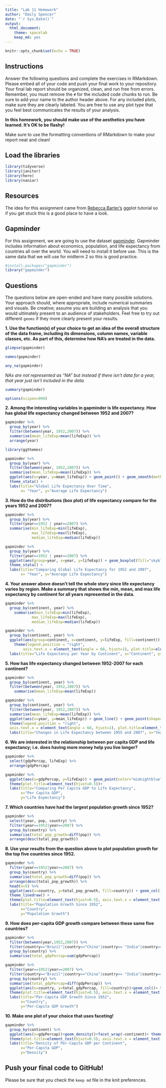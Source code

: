 ```yaml
---
title: "Lab 11 Homework"
author: "Emily Spencer"
date: "`r Sys.Date()`"
output:
  html_document: 
    theme: spacelab
    keep_md: yes
---
```


```r
knitr::opts_chunk$set(echo = TRUE)
```

## Instructions
Answer the following questions and complete the exercises in RMarkdown. Please embed all of your code and push your final work to your repository. Your final lab report should be organized, clean, and run free from errors. Remember, you must remove the `#` for the included code chunks to run. Be sure to add your name to the author header above. For any included plots, make sure they are clearly labeled. You are free to use any plot type that you feel best communicates the results of your analysis.  

**In this homework, you should make use of the aesthetics you have learned. It's OK to be flashy!**

Make sure to use the formatting conventions of RMarkdown to make your report neat and clean!  

## Load the libraries
```r
library(tidyverse)
library(janitor)
library(here)
library(naniar)
``` 

## Resources
The idea for this assignment came from [Rebecca Barter's](http://www.rebeccabarter.com/blog/2017-11-17-ggplot2_tutorial/) ggplot tutorial so if you get stuck this is a good place to have a look.  

## Gapminder
For this assignment, we are going to use the dataset [gapminder](https://cran.r-project.org/web/packages/gapminder/index.html). Gapminder includes information about economics, population, and life expectancy from countries all over the world. You will need to install it before use. This is the same data that we will use for midterm 2 so this is good practice.
```r
#install.packages("gapminder")
library("gapminder")
```

## Questions
The questions below are open-ended and have many possible solutions. Your approach should, where appropriate, include numerical summaries and visuals. Be creative; assume you are building an analysis that you would ultimately present to an audience of stakeholders. Feel free to try out different `geoms` if they more clearly present your results.  

**1. Use the function(s) of your choice to get an idea of the overall structure of the data frame, including its dimensions, column names, variable classes, etc. As part of this, determine how NA's are treated in the data.**  
```r
glimpse(gapminder)
```
```r
names(gapminder)
```
```r
any_na(gapminder) 
```
*NAs are not represented as "NA" but instead if there isn't data for a year, that year just isn't included in the data.*
```r
summary(gapminder)
```
```r
options(scipen=999)
```


**2. Among the interesting variables in gapminder is life expectancy. How has global life expectancy changed between 1952 and 2007?**
```r
gapminder %>% 
  group_by(year) %>% 
  filter(between(year, 1952,2007)) %>% 
  summarise(mean_lifeExp=mean(lifeExp)) %>% 
  arrange(year)
```
```r
library(ggthemes)
```

```r
gapminder %>% 
  group_by(year) %>% 
  filter(between(year, 1952,2007)) %>% 
  summarise(mean_lifeExp=mean(lifeExp)) %>% 
  ggplot(aes(x=year, y=mean_lifeExp)) + geom_point() + geom_smooth(method="lm", se=FALSE, color="deepskyblue4")+
  theme_stata() + 
  labs(title="Global Life Expectancy Over Time",
       x= "Year", y="Average Life Expectancy")
```

**3. How do the distributions (box plot) of life expectancy compare for the years 1952 and 2007?**
```r
gapminder %>% 
  group_by(year) %>% 
  filter(year==1952 | year==2007) %>% 
  summarise(min_lifeExp=min(lifeExp),
            max_lifeExp=max(lifeExp),
            median_lifeExp=median(lifeExp))
```
```r
gapminder %>% 
  group_by(year) %>% 
  filter(year==1952 | year==2007) %>% 
  ggplot(aes(group=year, x=year, y=lifeExp)) + geom_boxplot(fill="skyblue1", color="navy") +
  theme_stata() + 
  labs(title="Comparing Global Life Expectancy for 1952 and 2007",
       x= "Year", y="Average Life Expectancy")
```

**4. Your answer above doesn't tell the whole story since life expectancy varies by region. Make a summary that shows the min, mean, and max life expectancy by continent for all years represented in the data.**
```r
gapminder %>% 
  group_by(continent, year) %>% 
    summarise(min_lifeExp=min(lifeExp),
            max_lifeExp=max(lifeExp),
            median_lifeExp=median(lifeExp))
```
```r
gapminder %>% 
  group_by(continent, year) %>% 
  ggplot(aes(group=continent, x=continent, y=lifeExp, fill=continent)) + geom_boxplot() + facet_wrap(~year) +
    theme(legend.position = "right",
        axis.text.x = element_text(angle = 60, hjust=1), plot.title=element_text(hjust=0.5))+
  labs(title="Life Expectancy per Year by Continent", x="Continent", y="Life Expectancy")
```

**5. How has life expectancy changed between 1952-2007 for each continent?**
```r
gapminder %>% 
  group_by(continent, year) %>% 
  filter(between(year, 1952,2007)) %>% 
    summarise(mean_lifeExp=mean(lifeExp))
```
```r
gapminder %>% 
  group_by(continent, year) %>% 
  filter(between(year, 1952,2007)) %>% 
  summarise(mean_lifeExp=mean(lifeExp)) %>% 
  ggplot(aes(x=year, y=mean_lifeExp)) + geom_line() + geom_point(shape=1, color="Salmon1") + facet_wrap(~continent) +
  theme(legend.position = "right",
  axis.text.x = element_text(angle = 60, hjust=1), plot.title=element_text(hjust=0.5))+
  labs(title="Changes in Life Expectancy between 1955 and 2007", x="Year", y="Life Expectancy")
```

**6. We are interested in the relationship between per capita GDP and life expectancy; i.e. does having more money help you live longer?**
```r
gapminder %>% 
  select(gdpPercap, lifeExp) %>% 
  arrange(gdpPercap)
```
```r
gapminder %>% 
  ggplot(aes(x=gdpPercap, y=lifeExp)) + geom_point(color="midnightblue", size=1)+ theme_economist() +
  theme(plot.title=element_text(hjust=0.5))+
  labs(title="Comparing Per Capita GDP to Life Expectancy",
       x="Per Capita GDP",
       y="Life Expectancy")
```

**7. Which countries have had the largest population growth since 1952?**
```r
gapminder %>% 
  select(year, pop, country) %>% 
  filter(year==1952|year==2007) %>% 
  group_by(country) %>% 
  summarise(total_pop_growth=diff(pop)) %>% 
  arrange(desc(total_pop_growth))
```


**8. Use your results from the question above to plot population growth for the top five countries since 1952.**
```r
gapminder %>% 
  filter(year==1952|year==2007) %>% 
  group_by(country) %>% 
  summarise(total_pop_growth=diff(pop)) %>% 
  arrange(desc(total_pop_growth)) %>% 
  head(n=5) %>% 
  ggplot(aes(x=country, y=total_pop_growth, fill=country)) + geom_col() +
  theme_linedraw() +
  theme(plot.title=element_text(hjust=0.5), axis.text.x = element_text(angle = 60, hjust=1), legend.position="none")+
  labs(title="Population Growth Since 1952",
       x="Country",
       y="Population Growth")
```

**9. How does per-capita GDP growth compare between these same five countries?**
```r
gapminder %>% 
  filter(between(year,1952,2007)) %>% 
  filter(country=="Brazil"|country=="China"|country== "India"|country== "Indonesia"|country== "United States") %>% 
  group_by(country) %>% 
  summarise(total_gdpPercap=sum(gdpPercap))
```
```r
gapminder %>% 
  filter(year==1952|year==2007) %>% 
  filter(country=="Brazil"|country=="China"|country== "India"|country== "Indonesia"|country== "United States") %>% 
  group_by(country) %>% 
  summarise(total_gdpPercap=diff(gdpPercap)) %>%  
  ggplot(aes(x=country, y=total_gdpPercap, fill=country))+geom_col()+ theme_linedraw() +
  theme(plot.title=element_text(hjust=0.5), axis.text.x = element_text(angle = 60, hjust=1), legend.position="none")+
  labs(title="Per-Capita GDP Growth Since 1952",
       x="Country",
       y="Per-Capita GDP Growth")
```

**10. Make one plot of your choice that uses faceting!**
```r
gapminder %>% 
  group_by(continent) %>% 
  ggplot(aes(x=gdpPercap))+geom_density()+facet_wrap(~continent)+ theme_stata() +
  theme(plot.title=element_text(hjust=0.5), axis.text.x = element_text(angle = 60, hjust=1))+
  labs(title="Density of Per-Capita GDP per Continent",
       x="Per-Capita GDP",
       y="Density")
```

## Push your final code to GitHub!
Please be sure that you check the `keep md` file in the knit preferences. 
